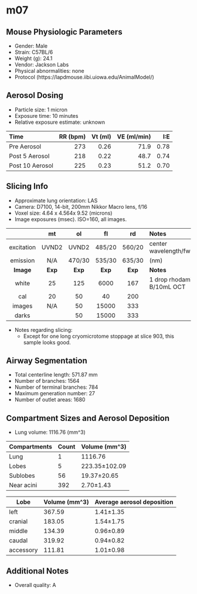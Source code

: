 # m07

## Mouse Physiologic Parameters

  * Gender: Male
  * Strain: C57BL/6
  * Weight (g): 24.1
  * Vendor: Jackson Labs
  * Physical abnormalities: none
  * Protocol (https://lapdmouse.iibi.uiowa.edu/AnimalModel/)

## Aerosol Dosing

  * Particle size: 1 micron
  * Exposure time: 10 minutes
  * Relative exposure estimate: unknown

  | Time              | RR (bpm) | Vt (ml) | VE (ml/min) | I:E  |
  |:------------------|---------:|--------:|------------:|-----:|
  |Pre Aerosol        | 273      | 0.26    | 71.9        | 0.78 |
  |Post 5 Aerosol     | 218      | 0.22    | 48.7        | 0.74 |
  |Post 10 Aerosol    | 225      | 0.23    | 51.2        | 0.70 |

## Slicing Info

  * Approximate lung orientation: LAS
  * Camera: D7100, 14-bit, 200mm Nikkor Macro lens, f/16
  * Voxel size: 4.64 x 4.564x 9.52 (microns)
  * Image exposures (msec). ISO=160, all images.

  |          |   mt      |   ol    |   fl    |   rd    |       Notes           |
  |:--------:|:---------:|:-------:|:-------:|:-------:|:----------------------|
  |excitation| UVND2     | UVND2   | 485/20  | 560/20  |center wavelength/fwhm |
  |emission  | N/A       | 470/30  | 535/30  | 635/30  |      (nm)             |
  |**Image** |**Exp**    |**Exp**  |**Exp**  |**Exp**  |    **Notes**          |
  |white     |    25     |   125   |  6000   |   167   | 1 drop rhodamine B/10mL OCT |
  |cal       |    20     |    50   |    40   |   200   |                       |
  |images    |   N/A     |    50   | 15000   |   333   |                       |
  |darks     |           |    50   | 15000   |   333   |                       |

  * Notes regarding slicing:
    * Except for one long cryomicrotome stoppage at slice 903, this
      sample looks good.
      
## Airway Segmentation

  * Total centerline length: 571.87 mm
  * Number of branches: 1564
  * Number of terminal branches: 784
  * Maximum generation number: 27
  * Number of outlet areas: 1680

## Compartment Sizes and Aerosol Deposition

  * Lung volume: 1116.76 (mm^3)

Compartments | Count | Volume (mm^3)
------------ | ----- | -------------
Lung         | 1 | 1116.76
Lobes        | 5 | 223.35±102.09
Sublobes     | 56 | 19.37±20.65
Near acini   | 392 | 2.70±1.43

Lobe      | Volume (mm^3) | Average aerosol deposition
--------- | ------------- | ----------------------
left | 367.59 | 1.41±1.35
cranial | 183.05 | 1.54±1.75
middle | 134.39 | 0.96±0.89
caudal | 319.92 | 0.94±0.82
accessory | 111.81 | 1.01±0.98

## Additional Notes

  * Overall quality: A
  
